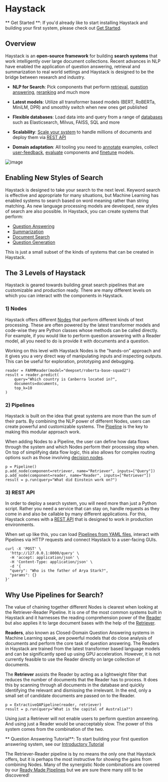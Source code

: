 # Haystack

<div className="max-w-xl bg-yellow-light-theme border-l-8 border-yellow-dark-theme px-6 pt-6 pb-4 my-4 rounded-md dark:bg-yellow-900">

** Get Started **: If you'd already like to start installing Haystack and building your first system,
please check out [Get Started](/overview/v1.6.0/get-started).

</div>

## Overview

Haystack is an **open-source framework** for building **search systems** that work intelligently over large document collections.
Recent advances in NLP have enabled the application of question answering, retrieval and summarization to real world settings
and Haystack is designed to be the bridge between research and industry.

- **NLP for Search**: Pick components that perform [retrieval](/pipeline_nodes/v1.6.0/retriever),
[question answering](/pipeline_nodes/v1.6.0/reader), [reranking](/pipeline_nodes/ranker) and much more

- **Latest models**: Utilize all transformer based models (BERT, RoBERTa, MiniLM, DPR) and smoothly switch when new ones get published

- **Flexible databases**: Load data into and query from a range of [databases](/components/v1.6.0/document-store) such as Elasticsearch, Milvus, FAISS, SQL and more

- **Scalability**: [Scale your system](/guides/v1.6.0/optimization) to handle millions of documents and deploy them via [REST API](/components/v1.6.0/rest-api)

- **Domain adaptation**: All tooling you need to [annotate](/components/v1.6.0/annotation) examples, collect [user-feedback](/guides/v1.6.0/domain-adaptation#user-feedback), [evaluate](/guides/v1.6.0/evaluation) components and [finetune](/guides/v1.6.0/domain-adaptation) models.

![image](/img/concepts_haystack_handdrawn.png)

<div style={{ marginBottom: "3rem" }} />

## Enabling New Styles of Search

Haystack is designed to take your search to the next level.
Keyword search is effective and appropriate for many situations,
but Machine Learning has enabled systems to search based on word meaning rather than string matching.
As new language processing models are developed, new styles of search are also possible.
In Haystack, you can create systems that perform:

- [Question Answering](/components/v1.6.0/ready-made-pipelines#extractiveqapipeline)
- [Summarization](/components/v1.6.0/ready-made-pipelines#searchsummarizationpipeline)
- [Document Search](/components/v1.6.0/ready-made-pipelines#documentsearchpipeline)
- [Question Generation](/components/v1.6.0/ready-made-pipelines#questiongenerationpipeline)

This is just a small subset of the kinds of systems that can be created in Haystack.

## The 3 Levels of Haystack

Haystack is geared towards building great search pipelines that are customizable and production ready.
There are many different levels on which you can interact with the components in Haystack.

### 1) Nodes

Haystack offers different [Nodes](/pipeline_nodes/v1.6.0/overview) that perform different kinds of text processing.
These are often powered by the latest transformer models and code-wise they are Python classes whose methods can be called directly.
For example, if you would like to perform question answering with a Reader model,
all you need to do is provide it with documents and a question.

Working on this level with Haystack Nodes is the "hands-on" approach and
it gives you a very direct way of manipulating inputs and inspecting outputs.
This can be useful for exploration, prototyping and debugging.

```
reader = FARMReader(model="deepset/roberta-base-squad2")
result = reader.predict(
    query="Which country is Canberra located in?",
    documents=documents,
    top_k=10
)
```

### 2) Pipelines

Haystack is built on the idea that great systems are more than the sum of their parts.
By combining the NLP power of different Nodes, users can create powerful and customizable systems.
The [Pipeline](/components/v1.6.0/pipelines) is the key to making this modular approach work.

When adding Nodes to a Pipeline, the user can define how data flows through the system and which Nodes perform their processing step when.
On top of simplifying data flow logic, this also allows for complex routing options such as those involving [decision nodes](/pipeline_nodes/v1.6.0/overview#decision-nodes).

```
p = Pipeline()
p.add_node(component=retriever, name="Retriever", inputs=["Query"])
p.add_node(component=reader, name="Reader", inputs=["Retriever"])
result = p.run(query="What did Einstein work on?")
```

### 3) REST API

In order to deploy a search system, you will need more than just a Python script.
Rather you need a service that can stay on, handle requests as they come in and also be callable by many different applications.
For this, Haystack comes with a [REST API](/components/v1.6.0/rest-api) that is designed to work in production environments.

When set up like this, you can load [Pipelines from YAML files](/components/v1.6.0/pipelines#yaml-file-definitions),
interact with Pipelines via HTTP requests and connect Haystack to a user-facing GUIs.

```
curl -X 'POST' \
  'http://127.0.0.1:8000/query' \
  -H 'accept: application/json' \
  -H 'Content-Type: application/json' \
  -d '{
  "query": "Who is the father of Arya Stark?",
  "params": {}
}'
```

## Why Use Pipelines for Search?

The value of chaining together different Nodes is clearest when looking at the Retriever-Reader Pipeline.
It is one of the most common systems built in Haystack and it
harnesses the reading comprehension power of the [Reader](/pipeline_nodes/v1.6.0/reader)
but also applies it to large document bases with the help of the [Retriever](/pipeline_nodes/v1.6.0/retriever).

**Readers**, also known as Closed-Domain Question Answering systems in Machine Learning speak,
are powerful models that do close analysis of documents and perform the core task of question answering.
The Readers in Haystack are trained from the latest transformer based language models and can be significantly sped up using GPU acceleration.
However, it is not currently feasible to use the Reader directly on large collection of documents.

The **Retriever** assists the Reader by acting as a lightweight filter that reduces the number of documents that the Reader has to process.
It does this by scanning through all documents in the database and quickly identifying the relevant and dismissing the irrelevant.
In the end, only a small set of candidate documents are passed on to the Reader.

```
p = ExtractiveQAPipeline(reader, retriever)
result = p.run(query="What is the capital of Australia?")
```

Using just a Retriever will not enable users to perform question answering.
And using just a Reader would be unacceptably slow.
The power of this system comes from the combination of the two.

<div className="max-w-xl bg-yellow-light-theme border-l-8 border-yellow-dark-theme px-6 pt-6 pb-4 my-4 rounded-md dark:bg-yellow-900">

** Question Answering Tutorial**: To start building your first question answering system, see our [Introductory Tutorial](/tutorials/v1.6.0/first-qa-system)

</div>

The Retriever-Reader pipeline is by no means the only one that Haystack offers,
but it is perhaps the most instructive for showing the gains from combining Nodes.
Many of the synergistic Node combinations are covered by our [Ready Made Pipelines](/components/v1.6.0/ready-made-pipelines)
but we are sure there many still to be discovered!

